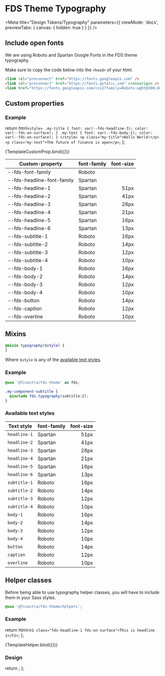 
# FDS Theme Typography

<Meta
  title="Design Tokens/Typography"
  parameters={{
    viewMode: 'docs',
    previewTabs: {
      canvas: { hidden: true }
    }
  }}
/>

## Include open fonts

We are using Roboto and Spartan Google Fonts in the FDS theme typography.

Make sure to copy the code below into the `<head>` of your html.

```html
<link rel="preconnect" href="https://fonts.googleapis.com" />
<link rel="preconnect" href="https://fonts.gstatic.com" crossorigin />
<link href="https://fonts.googleapis.com/css2?family=Roboto:wght@300;400;500;700&family=Spartan:wght@800&display=swap" rel="stylesheet" />
```

## Custom properties

### Example

  return html`
    <style>
      .my-title {
        font: var(--fds-headline-3);
        color: var(--fds-on-surface);
      }
      .my-text {
        font: var(--fds-body-1);
        color: var(--fds-on-surface);
      }
    </style>
    <p class="my-title">Hello World!</p>
    <p class="my-text">The future of finance is open</p>
  `;
};

<Canvas>
  <Story name="Custom properties" args={{}}>
    {TemplateCustomProp.bind({})}
  </Story>
</Canvas>

| Custom-property            | font-family | font-size |
| -------------------------- | ----------- | --------: |
| --fds-font-family          | Roboto      |           |
| --fds-headline-font-family | Spartan     |           |
| --fds-headline-1           | Spartan     |      51px |
| --fds-headline-2           | Spartan     |      41px |
| --fds-headline-3           | Spartan     |      28px |
| --fds-headline-4           | Spartan     |      21px |
| --fds-headline-5           | Spartan     |      16px |
| --fds-headline-6           | Spartan     |      13px |
| --fds-subtitle-1           | Roboto      |      16px |
| --fds-subtitle-2           | Roboto      |      14px |
| --fds-subtitle-3           | Roboto      |      12px |
| --fds-subtitle-4           | Roboto      |      10px |
| --fds-body-1               | Roboto      |      16px |
| --fds-body-2               | Roboto      |      14px |
| --fds-body-3               | Roboto      |      12px |
| --fds-body-4               | Roboto      |      10px |
| --fds-button               | Roboto      |      14px |
| --fds-caption              | Roboto      |      12px |
| --fds-overline             | Roboto      |      10px |

## Mixins

```scss
@mixin typography($style) {
}
```

Where `$style` is any of the [available text styles](#available-text-styles).

### Example

```scss
@use '@finastra/fds-theme' as fds;

.my-component-subtitle {
  @include fds.typography(subtitle-2);
}
```

### Available text styles

| Text style   | font-family | font-size |
| ------------ | ----------- | --------: |
| `headline-1` | Spartan     |      51px |
| `headline-2` | Spartan     |      41px |
| `headline-3` | Spartan     |      28px |
| `headline-4` | Spartan     |      21px |
| `headline-5` | Spartan     |      16px |
| `headline-6` | Spartan     |      13px |
| `subtitle-1` | Roboto      |      16px |
| `subtitle-2` | Roboto      |      14px |
| `subtitle-3` | Roboto      |      12px |
| `subtitle-4` | Roboto      |      10px |
| `body-1`     | Roboto      |      16px |
| `body-2`     | Roboto      |      14px |
| `body-3`     | Roboto      |      12px |
| `body-4`     | Roboto      |      10px |
| `button`     | Roboto      |      14px |
| `caption`    | Roboto      |      12px |
| `overline`   | Roboto      |      10px |

## Helper classes

Before being able to use typography helper classes, you will have to include them in your Sass styles.

```scss
@use '@finastra/fds-theme/helpers';
```

### Example

  return html` <h1 class="fds-headline-1 fds-on-surface">This is headline 1</h1> `;
};

<Canvas withSource="open">
  <Story name="Helper classes" args={{}}>
    {TemplateHelper.bind({})}
  </Story>
</Canvas>

### Design

<Figma url="https://www.figma.com/file/E1Mb1556RT3HbAUVu2Q0LV/Finastra-design-system?node-id=0%3A49" />

  return <SyntaxHighlighter />;
};
